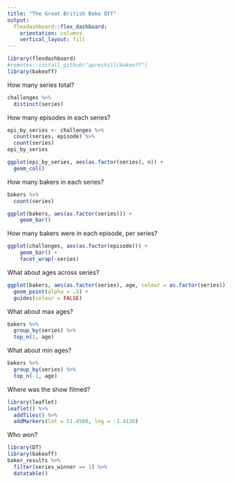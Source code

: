 ```yaml
---
title: "The Great British Bake Off"
output: 
  flexdashboard::flex_dashboard:
    orientation: columns
    vertical_layout: fill
---
```


```r
library(flexdashboard)
#remotes::install_github("apreshill/bakeoff")
library(bakeoff)
```


How many series total?

```r
challenges %>% 
  distinct(series) 
```

How many episodes in each series?

```r
epi_by_series <- challenges %>% 
  count(series, episode) %>% 
  count(series)
epi_by_series
```

```r
ggplot(epi_by_series, aes(as.factor(series), n)) +
  geom_col()
```



How many bakers in each series?

```r
bakers %>% 
  count(series)
```


```r
ggplot(bakers, aes(as.factor(series))) + 
    geom_bar() 
```



How many bakers were in each episode, per series? 

```r
ggplot(challenges, aes(as.factor(episode))) + 
    geom_bar() + 
    facet_wrap(~series)
```

What about ages across series?

```r
ggplot(bakers, aes(as.factor(series), age, colour = as.factor(series))) +
  geom_point(alpha = .5) +
  guides(colour = FALSE)
```

What about max ages?

```r
bakers %>% 
  group_by(series) %>% 
  top_n(1, age)
```

What about min ages?

```r
bakers %>% 
  group_by(series) %>% 
  top_n(-1, age)
```


Where was the show filmed?

```r
library(leaflet)
leaflet() %>% 
  addTiles() %>% 
  addMarkers(lat = 51.4560, lng = -1.4136)
```

Who won?

```r
library(DT)
library(bakeoff) 
baker_results %>% 
  filter(series_winner == 1) %>% 
  datatable()
```

